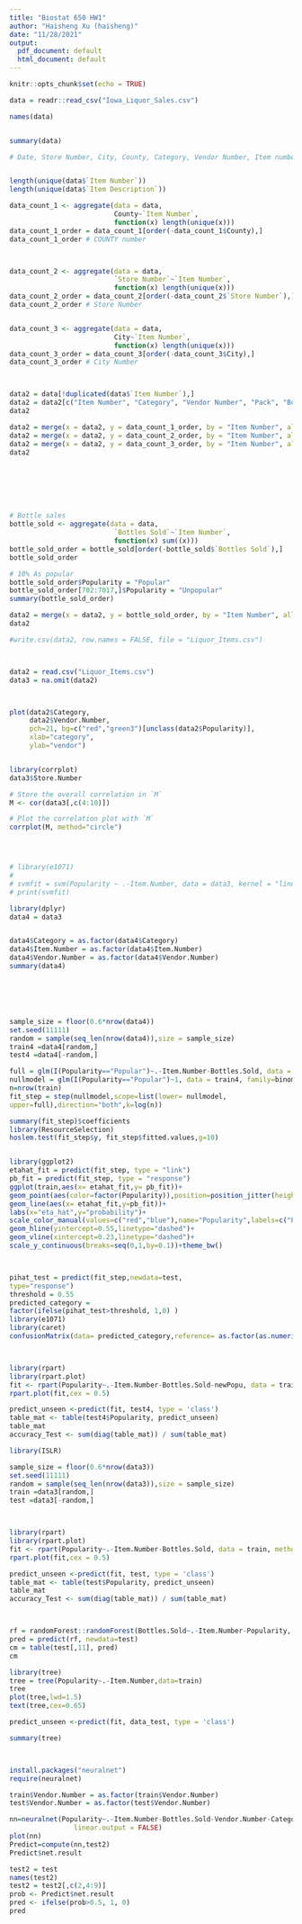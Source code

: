 ---
title: "Biostat 650 HW1"
author: "Haisheng Xu (haisheng)"
date: "11/28/2021"
output:
  pdf_document: default
  html_document: default
---

```{r setup, include=FALSE}
knitr::opts_chunk$set(echo = TRUE)
```

```{r 1}
data = readr::read_csv("Iowa_Liquor_Sales.csv")
```


```{r 2}
names(data)


summary(data)

# Date, Store Number, City, County, Category, Vendor Number, Item number, Pack...


length(unique(data$`Item Number`))
length(unique(data$`Item Description`))
```

```{r clean}
data_count_1 <- aggregate(data = data,              
                          County~`Item Number`,
                          function(x) length(unique(x)))
data_count_1_order = data_count_1[order(-data_count_1$County),]
data_count_1_order # COUNTY number



data_count_2 <- aggregate(data = data,              
                          `Store Number`~`Item Number`,
                          function(x) length(unique(x)))
data_count_2_order = data_count_2[order(-data_count_2$`Store Number`),]
data_count_2_order # Store Number


data_count_3 <- aggregate(data = data,              
                          City~`Item Number`,
                          function(x) length(unique(x)))
data_count_3_order = data_count_3[order(-data_count_3$City),]
data_count_3_order # City Number



data2 = data[!duplicated(data$`Item Number`),]
data2 = data2[c("Item Number", "Category", "Vendor Number", "Pack", "Bottle Volume (ml)", "State Bottle Retail")]
data2

data2 = merge(x = data2, y = data_count_1_order, by = "Item Number", all = TRUE)
data2 = merge(x = data2, y = data_count_2_order, by = "Item Number", all = TRUE)
data2 = merge(x = data2, y = data_count_3_order, by = "Item Number", all = TRUE)
data2







# Bottle sales
bottle_sold <- aggregate(data = data,              
                          `Bottles Sold`~`Item Number`,
                          function(x) sum((x)))
bottle_sold_order = bottle_sold[order(-bottle_sold$`Bottles Sold`),]
bottle_sold_order

# 10% As popular
bottle_sold_order$Popularity = "Popular"
bottle_sold_order[702:7017,]$Popularity = "Unpopular"
summary(bottle_sold_order)

data2 = merge(x = data2, y = bottle_sold_order, by = "Item Number", all = TRUE)
data2

#write.csv(data2, row.names = FALSE, file = "Liquor_Items.csv")




```


```{r d}

data2 = read.csv("Liquor_Items.csv")
data3 = na.omit(data2)



plot(data2$Category, 
     data2$Vendor.Number, 
     pch=21, bg=c("red","green3")[unclass(data2$Popularity)], 
     xlab="category", 
     ylab="vendor")


library(corrplot)
data3$Store.Number

# Store the overall correlation in `M`
M <- cor(data3[,c(4:10)])

# Plot the correlation plot with `M`
corrplot(M, method="circle")




# library(e1071)
# 
# svmfit = svm(Popularity ~ .-Item.Number, data = data3, kernel = "linear", cost = 10, scale = FALSE)
# print(svmfit)
```


```{r 12}
library(dplyr)
data4 = data3


data4$Category = as.factor(data4$Category)
data4$Item.Number = as.factor(data4$Item.Number)
data4$Vendor.Number = as.factor(data4$Vendor.Number)
summary(data4)






sample_size = floor(0.6*nrow(data4))
set.seed(11111)
random = sample(seq_len(nrow(data4)),size = sample_size)
train4 =data4[random,]
test4 =data4[-random,]

full = glm(I(Popularity=="Popular")~.-Item.Number-Bottles.Sold, data = train4, family=binomial)
nullmodel = glm(I(Popularity=="Popular")~1, data = train4, family=binomial)
n=nrow(train)
fit_step = step(nullmodel,scope=list(lower= nullmodel,
upper=full),direction="both",k=log(n))

summary(fit_step)$coefficients
library(ResourceSelection)
hoslem.test(fit_step$y, fit_step$fitted.values,g=10)


library(ggplot2)
etahat_fit = predict(fit_step, type = "link")
pb_fit = predict(fit_step, type = "response")
ggplot(train,aes(x= etahat_fit,y= pb_fit))+
geom_point(aes(color=factor(Popularity)),position=position_jitter(height=0.03,width=0),size=0.5)+
geom_line(aes(x= etahat_fit,y=pb_fit))+
labs(x="eta_hat",y="probability")+
scale_color_manual(values=c("red","blue"),name="Popularity",labels=c("Popular","Unpopular"))+
geom_hline(yintercept=0.55,linetype="dashed")+
geom_vline(xintercept=0.23,linetype="dashed")+
scale_y_continuous(breaks=seq(0,1,by=0.1))+theme_bw()



pihat_test = predict(fit_step,newdata=test,
type="response")
threshold = 0.55
predicted_category =
factor(ifelse(pihat_test>threshold, 1,0) )
library(e1071)
library(caret)
confusionMatrix(data= predicted_category,reference= as.factor(as.numeric(I(test4$Popularity=="Popular"))))



library(rpart)
library(rpart.plot)
fit <- rpart(Popularity~.-Item.Number-Bottles.Sold-newPopu, data = train4, method = 'class')
rpart.plot(fit,cex = 0.5)

predict_unseen <-predict(fit, test4, type = 'class')
table_mat <- table(test4$Popularity, predict_unseen)
table_mat
accuracy_Test <- sum(diag(table_mat)) / sum(table_mat)

```


```{r randomf}
library(ISLR)

sample_size = floor(0.6*nrow(data3))
set.seed(11111)
random = sample(seq_len(nrow(data3)),size = sample_size)
train =data3[random,]
test =data3[-random,]



library(rpart)
library(rpart.plot)
fit <- rpart(Popularity~.-Item.Number-Bottles.Sold, data = train, method = 'class')
rpart.plot(fit,cex = 0.5)

predict_unseen <-predict(fit, test, type = 'class')
table_mat <- table(test$Popularity, predict_unseen)
table_mat
accuracy_Test <- sum(diag(table_mat)) / sum(table_mat)



rf = randomForest::randomForest(Bottles.Sold~.-Item.Number-Popularity, data = train)
pred = predict(rf, newdata=test)
cm = table(test[,11], pred)
cm

library(tree)
tree = tree(Popularity~.-Item.Number,data=train)
tree
plot(tree,lwd=1.5)
text(tree,cex=0.65)

predict_unseen <-predict(fit, data_test, type = 'class')

summary(tree)




```




```{r nn}
install.packages("neuralnet")
require(neuralnet)

train$Vendor.Number = as.factor(train$Vendor.Number)
test$Vendor.Number = as.factor(test$Vendor.Number)

nn=neuralnet(Popularity~.-Item.Number-Bottles.Sold-Vendor.Number-Category, data = train, hidden=3,act.fct = "logistic",
                linear.output = FALSE)
plot(nn)
Predict=compute(nn,test2)
Predict$net.result

test2 = test
names(test2)
test2 = test2[,c(2,4:9)]
prob <- Predict$net.result
pred <- ifelse(prob>0.5, 1, 0)
pred
```



```{r ts}



```